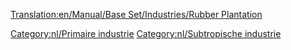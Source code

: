 [[Translation:en/Manual/Base Set/Industries/Rubber Plantation]]

{{nl/Industrieën|image=en/Rubberplantation.png
|name=Rubberplantage
|climates=[[nl/Manual/Klimaat#Subtropisch|Subtropisch]].
|accepts=Niets
|produces=[[nl/Manual/Base Set/Cargos/Rubber|Rubber]]
|notes=Niet aanwezig in andere [[nl/Manual/Klimaat|klimaten]]
}}

{{nl/Navbox Industrieën}}
[[Category:nl/Primaire industrie]]
[[Category:nl/Subtropische industrie]]